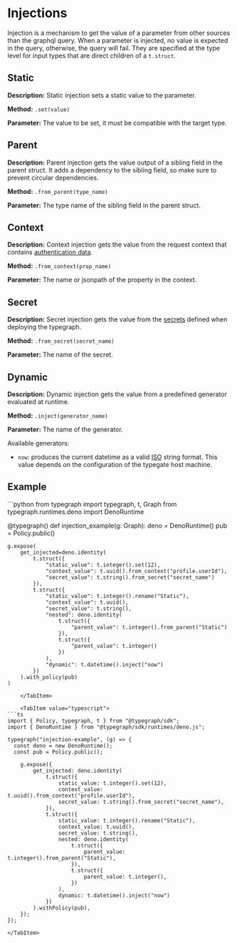

# Injections

Injection is a mechanism to get the value of a parameter from other sources than the graphql query.
When a parameter is injected, no value is expected in the query, otherwise, the query will fail.
They are specified at the type level for input types that are direct children of a `t.struct`.


## Static

**Description:**
Static injection sets a static value to the parameter.

**Method:** `.set(value)`

**Parameter:** The value to be set, it must be compatible with the target type.


## Parent

**Description:**
Parent injection gets the value output of a sibling field in the parent struct.
It adds a dependency to the sibling field, so make sure to prevent circular dependencies.

**Method:** `.from_parent(type_name)`

**Parameter:** The type name of the sibling field in the parent struct.


## Context

**Description:**
Context injection gets the value from the request context that contains [authentication data](docs/reference/typegate/authentication).

**Method:** `.from_context(prop_name)`

**Parameter:** The name or jsonpath of the property in the context.

## Secret

**Description:**
Secret injection gets the value from the [secrets](/docs/reference/meta-cli/configuration-file#named-secrets)
defined when deploying the typegraph.

**Method:** `.from_secret(secret_name)`

**Parameter:** The name of the secret.

## Dynamic
**Description:**
Dynamic injection gets the value from a predefined generator evaluated at runtime.

**Method:** `.inject(generator_name)`

**Parameter:** The name of the generator.

Available generators:
- `now`: produces the current datetime as a valid [ISO](https://developer.mozilla.org/en-US/docs/Web/JavaScript/Reference/Global_Objects/Date/toISOString)
string format.
This value depends on the configuration of the typegate host machine.


## Example

<SDKTabs>
    <TabItem value="python">
```python
from typegraph import typegraph, t, Graph
from typegraph.runtimes.deno import DenoRuntime

@typegraph()
def injection_example(g: Graph):
    deno = DenoRuntime()
    pub = Policy.public()

    g.expose(
        get_injected=deno.identity(
            t.struct({
                "static_value": t.integer().set(12),
                "context_value": t.uuid().from_context("profile.userId"),
                "secret_value": t.string().from_secret("secret_name")
            }),
            t.struct({
                "static_value": t.integer().rename("Static"),
                "context_value": t.uuid(),
                "secret_value": t.string(),
                "nested": deno.identity(
                    t.struct({
                        "parent_value": t.integer().from_parent("Static")
                    }),
                    t.struct({
                        "parent_value": t.integer()
                    })
                ),
                "dynamic": t.datetime().inject("now")
            })
        ).with_policy(pub)
    )

```
    </TabItem>
    
    <TabItem value="typescript">
```ts
import { Policy, typegraph, t } from "@typegraph/sdk";
import { DenoRuntime } from "@typegraph/sdk/runtimes/deno.js";

typegraph("injection-example", (g) => {
  const deno = new DenoRuntime();
  const pub = Policy.public();

    g.expose({
        get_injected: deno.identity(
            t.struct({
                static_value: t.integer().set(12),
                context_value: t.uuid().from_context("profile.userId"),
                secret_value: t.string().from_secret("secret_name"),
            }),
            t.struct({
                static_value: t.integer().rename("Static"),
                context_value: t.uuid(),
                secret_value: t.string(),
                nested: deno.identity(
                    t.struct({
                        parent_value: t.integer().from_parent("Static"),
                    }),
                    t.struct({
                        parent_value: t.integer(),
                    })
                ),
                dynamic: t.datetime().inject("now")
            })
        ).withPolicy(pub),
    });
});
```
    </TabItem>
</SDKTabs>
